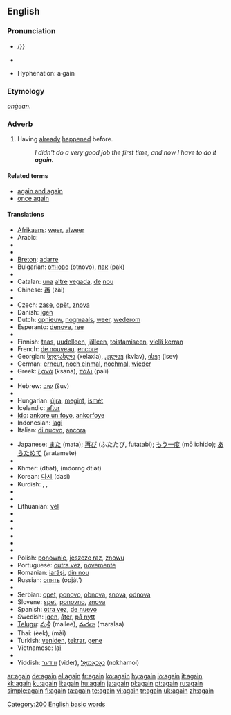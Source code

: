 {{wikipedia}}
==English==

{{rank|still|just|while|144|again|also|away|against}}

===Pronunciation===
*{{IPA|əˈgeɪn/, /əˈgɛn}}/}} {{SAMPA|/@"geIn/, /@"gEn/}}
*{{audio|en-us-again.ogg|Audio (US)}}
*:{{rhymes|eɪn}}
*Hyphenation: a&middot;gain

===Etymology===
{{OE.}} ''[[onġean]]''.

===Adverb===
{{en-adv|-}}

# Having [[already]] [[happen]]ed before.
#: ''I didn't do a very good job the first time, and now I have to do it '''again'''.''

====Related terms====
*[[again and again]]
*[[once again]]

====Translations====
{{trans-top|having already happened before}}
*[[Afrikaans]]: [[weer]], [[alweer]]
*Arabic: {{Arab|[[مرة اخرى]]}} {{unicode|(mára ’úxra)}}
*{{trreq|Armenian}}
*{{trreq|Basque}}
*[[Breton]]: [[adarre]]
*Bulgarian: [[отново]] (otnovo), [[пак]] (pak)
*{{trreq|Burmese}}
*Catalan: [[una]] [[altre]] [[vegada]], [[de]] [[nou]]
*Chinese: [[再]] (zài)
*{{trreq|Croatian}}
*Czech: [[zase]], [[opět]], [[znova]]
*Danish: [[igen]]
*Dutch: [[opnieuw]], [[nogmaals]], [[weer]], [[wederom]]
*Esperanto: [[denove]], [[ree]]
*{{trreq|Estonian}}
*Finnish: [[taas]], [[uudelleen]], [[jälleen]], [[toistamiseen]], [[vielä kerran]]
*French: [[de nouveau]], [[encore]]
*Georgian: [[ხელახლა]] (xelaxla), [[კვლავ]] (kvlav), [[ისევ]] (isev)
*German: [[erneut]], [[noch einmal]], [[nochmal]], [[wieder]]
*Greek: [[ξανά]] (ksana), [[πάλι]] (pali)
*{{trreq|Hawaiian}}
*Hebrew: [[שוב]] (šuv)
*{{trreq|Hindi}}
*Hungarian: [[újra]], [[megint]], [[ismét]]
*Icelandic: [[aftur]]
*[[Ido]]: [[ankore un foyo]], [[ankorfoye]]
*Indonesian: [[lagi]]
*Italian: [[di nuovo]], [[ancora]]
{{trans-mid}}
*Japanese: [[また]] (mata); [[再び]] (ふたたび, futatabi); [[もう一度]] (mō ichido); [[あらためて]] (aratamete)
*{{trreq|Kannada}}
*Khmer: {{KMchar|[[ទៀត]]}} (dtīət), {{KMchar|[[ម្ដងទៀត]]}} (mdorng dtīət)
*Korean: [[다시]] (dasi)
*Kurdish: {{KUchar|[[دیسان]]}}, {{KUchar|[[هه‌مدیس]]}}, {{KUchar|[[دوباره‌]]}}
*{{trreq|Latin}}
*{{trreq|Latvian}}
*Lithuanian: [[vėl]]
*{{trreq|Malayalam}}
*{{trreq|Maltese}}
*{{trreq|Maori}}
*{{trreq|Mongolian}}
*{{trreq|Norwegian}}
*{{trreq|Persian}}
*Polish: [[ponownie]], [[jeszcze raz]], [[znowu]]
*Portuguese: [[outra vez]], [[novemente]]
*Romanian: [[iarăşi]], [[din nou]]
*Russian: [[опять]] (opját’)
*{{trreq|Sanskrit}}
*Serbian: [[opet]], [[ponovo]], [[obnova]], [[snova]], [[odnova]]
*Slovene: [[spet]], [[ponovno]], [[znova]]
*Spanish: [[otra vez]], [[de nuevo]]
*Swedish: [[igen]], [[åter]], [[på nytt]]
*[[Telugu]]: [[మళ్లీ]] (mallee), [[మరలా]] (maralaa)
*Thai: {{Thai|[[อีก]]}} (èek), {{Thai|[[ใหม่]]}} (mài)
*Turkish: [[yeniden]], [[tekrar]], [[gene]]
*Vietnamese: [[lại]]
*{{trreq|Welsh}}
*Yiddish: [[ווידער]] (vider), [[נאָכאַמאָל]] (nokhamol)
{{trans-bottom}}

[[Category:200 English basic words]]

[[ar:again]]
[[de:again]]
[[el:again]]
[[fr:again]]
[[ko:again]]
[[hy:again]]
[[io:again]]
[[it:again]]
[[kk:again]]
[[ku:again]]
[[li:again]]
[[hu:again]]
[[ja:again]]
[[pl:again]]
[[pt:again]]
[[ru:again]]
[[simple:again]]
[[fi:again]]
[[ta:again]]
[[te:again]]
[[vi:again]]
[[tr:again]]
[[uk:again]]
[[zh:again]]